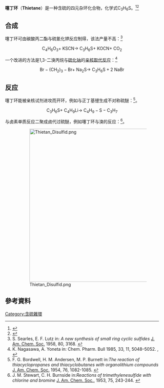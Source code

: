 {{Chembox
| verifiedrevid = 415222710
| ImageFile = Thietan.png
|  ImageFile_Ref = {{Chemboximage|correct|??}}
|  ImageSize = 50
|  ImageName = Structural formula of thietane
| IUPACName = Thietane
| SytematicName = <!-- Thietane -->
| OtherNames = Thiacyclobutane<br />
Trimethylene sulfide
| Section1 = {{Chembox Identifiers
|  CASNo = 287-27-4
|   CASNo_Ref = {{cascite|correct|??}}
|  PubChem = 9251
|   PubChem_Ref = {{Pubchemcite|correct|PubChem}}
|  ChemSpiderID = 8895
|   ChemSpiderID_Ref = {{chemspidercite|correct|chemspider}}
|  EINECS = 206-015-0
|  UNNumber = 1993
|  Beilstein = 102383
|  SMILES = C1CSC1
|  StdInChI = 1S/C3H6S/c1-2-4-3-1/h1-3H2
|   StdInChI_Ref = {{stdinchicite|correct|chemspider}}
|  StdInChIKey = XSROQCDVUIHRSI-UHFFFAOYSA-N
|   StdInChIKey_Ref = {{stdinchicite|correct|chemspider}}
}}
| Section2 = {{Chembox Properties
|  C = 3
|  H = 6
|  S = 1
|  ExactMass = 74.019020882 g mol<sup>-1</sup>
|  Appearance = 无色液体
|  Odor = Sulfurous
|  Density = 1.028 g cm<sup>-3</sup>
|  BoilingPtCL = 94
|  BoilingPtCH = 95}}
| Section3 = {{Chembox Hazards
|  EUClass = {{Hazchem F}}{{Hazchem Xn}}
|  RPhrases = {{R11}}, {{R22}}
|  SPhrases = {{S16}}
|  NFPA-H = 2
|  NFPA-F = 4
|  NFPA-R = 1
|  FlashPt = -11(9) °C
|  GHSSignalWord = DANGER
|  HPhrases = {{H-phrases|225|302}}
|  PPhrases = {{P-phrases|210}}
}}
}}
'''噻丁环'''（'''Thietane'''）是一种含硫的四元杂环化合物，化学式C<sub>3</sub>H<sub>6</sub>S。<ref>{{cite journal |last= Leśniak |first=S |coauthors=Lewkowski, J; Kudelska, W; Zając, A| title =Thietanes and Thietes: Monocyclic |journal =Comprehensive Heterocyclic Chemistry III |year=2008 |volume=2.07 |pages=389–428 |doi=10.1016/B978-008044992-0.00207-8|}}</ref><ref>{{cite journal |last=Block |first=E |coauthors=DeWang, M | title =Thietanes and Thietes: Monocyclic |journal =Comprehensive Heterocyclic Chemistry II |year=1996 |volume=1.24 |pages=773–802 |doi=10.1016/B978-008096518-5.00024-1|}}</ref>

==合成==
噻丁环可由碳酸丙二酯与硫氰化钾反应制得，该法产量不高：<ref>S. Searles, E. F. Lutz in: ''A new synthesis of small ring cyclic sulfides'' [[J._Am._Chem._Soc.|J. Am. Chem. Soc.]] 1958, 80, 3168. {{DOI|10.1021/ja01545a071}}</ref>

:<math>\mathrm{C_4H_6O_3 + \ KSCN \longrightarrow \ C_3H_6S + \ KOCN + \ CO_2}</math>

一个改进的方法是1,3-二溴丙烷与[[硫化钠|硫化钠]]的[[亲核取代反应|亲核取代反应]]：<ref>K. Nagasawa, A. Yoneta in: Chem. Pharm. Bull 1985, 33, 11, 5048–5052. {{ISSN|0009-2363}}, {{DOI|10.1248/cpb.33.5048}}</ref>

:<math>\mathrm{Br-(CH_2)_3-Br + \ Na_2S \longrightarrow \ C_3H_6S + 2 \ NaBr}</math>
==反应==
噻丁环能被亲核试剂进攻而开环，例如与正丁基锂生成不对称硫醚：<ref>F. G. Bordwell, H. M. Andersen, M. P. Burnett in:''The reaction of thiacyclopropanes and thiacyclobutanes with organolithium compounds'' [[J._Am._Chem._Soc.|J. Am. Chem. Soc.]] 1954, 76, 1082-1085. {{DOI|10.1021/ja01633a045}}</ref>。

:<math>\mathrm{C_3H_6S + \ C_4H_9Li \longrightarrow \ C_4H_9-S-C_3H_7}</math>

与卤素单质反应二聚成卤代过硫醚，例如噻丁环与溴的反应：<ref>J. M. Stewart, C. H. Burnside in:''Reactions of trimethylenesulfide with chlorine and bromine'' [[J._Am._Chem._Soc.|J. Am. Chem. Soc.]], 1953, 75, 243-244. {{DOI|10.1021/ja01097a517}}</ref>。

:[[File:Thietan_Disulfid.png|500px]]
==參考資料==
{{reflist}}
{{环状化合物}}
[[Category:含硫雜環|Category:含硫雜環]]